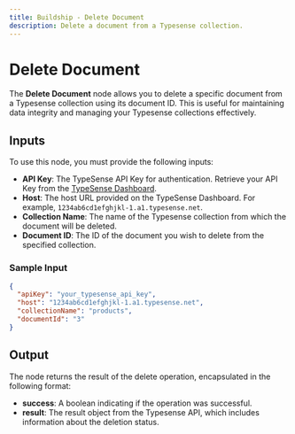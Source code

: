 ```yaml
---
title: Buildship - Delete Document
description: Delete a document from a Typesense collection.
---
```



# Delete Document
The **Delete Document** node allows you to delete a specific document from a Typesense collection using its document ID. This is useful for maintaining data integrity and managing your Typesense collections effectively.

<Node id="@buildship/delete-document-from-typesense" version="1.2.0" />

## Inputs
To use this node, you must provide the following inputs:

- **API Key**: The TypeSense API Key for authentication. Retrieve your API Key from the [TypeSense Dashboard](https://cloud.typesense.org/).
- **Host**: The host URL provided on the TypeSense Dashboard. For example, `1234ab6cd1efghjkl-1.a1.typesense.net`.
- **Collection Name**: The name of the Typesense collection from which the document will be deleted.
- **Document ID**: The ID of the document you wish to delete from the specified collection. 

### Sample Input
```json
{
  "apiKey": "your_typesense_api_key",
  "host": "1234ab6cd1efghjkl-1.a1.typesense.net",
  "collectionName": "products",
  "documentId": "3"
}
```

## Output
The node returns the result of the delete operation, encapsulated in the following format:

- **success**: A boolean indicating if the operation was successful.
- **result**: The result object from the Typesense API, which includes information about the deletion status.

